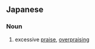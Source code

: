 ==Japanese==
{{ja-kanjitab|か|ほう|yomi=o}}

===Noun===
{{ja-noun|かほう}}

# excessive [[praise]], [[overpraising]]